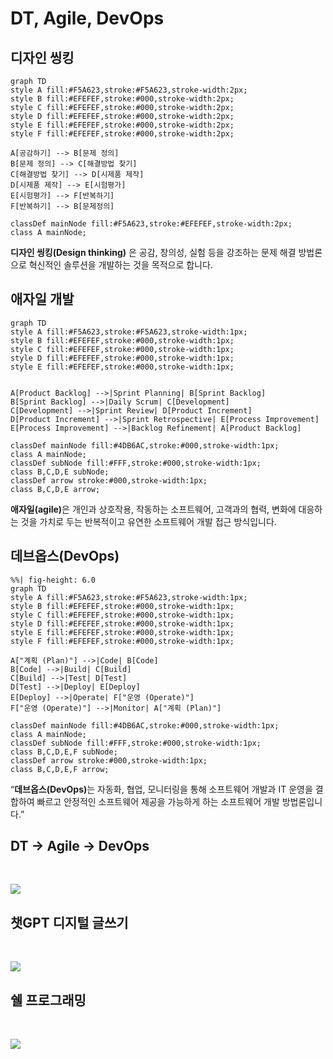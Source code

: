 
# DT, Agile, DevOps

## 디자인 씽킹

```mermaid
graph TD
style A fill:#F5A623,stroke:#F5A623,stroke-width:2px;
style B fill:#EFEFEF,stroke:#000,stroke-width:2px;
style C fill:#EFEFEF,stroke:#000,stroke-width:2px;
style D fill:#EFEFEF,stroke:#000,stroke-width:2px;
style E fill:#EFEFEF,stroke:#000,stroke-width:2px;
style F fill:#EFEFEF,stroke:#000,stroke-width:2px;

A[공감하기] --> B[문제 정의]
B[문제 정의] --> C[해결방법 찾기]
C[해결방법 찾기] --> D[시제품 제작]
D[시제품 제작] --> E[시험평가]
E[시험평가] --> F[반복하기]
F[반복하기] --> B[문제정의]

classDef mainNode fill:#F5A623,stroke:#EFEFEF,stroke-width:2px;
class A mainNode;
```

::: aside

**디자인 씽킹(Design thinking)** 은 공감, 창의성, 실험 등을 강조하는 문제 해결 방법론으로 혁신적인 솔루션을 개발하는 것을 목적으로 합니다.

:::


## 애자일 개발

```mermaid
graph TD
style A fill:#F5A623,stroke:#F5A623,stroke-width:1px;
style B fill:#EFEFEF,stroke:#000,stroke-width:1px;
style C fill:#EFEFEF,stroke:#000,stroke-width:1px;
style D fill:#EFEFEF,stroke:#000,stroke-width:1px;
style E fill:#EFEFEF,stroke:#000,stroke-width:1px;


A[Product Backlog] -->|Sprint Planning| B[Sprint Backlog]
B[Sprint Backlog] -->|Daily Scrum| C[Development]
C[Development] -->|Sprint Review| D[Product Increment]
D[Product Increment] -->|Sprint Retrospective| E[Process Improvement]
E[Process Improvement] -->|Backlog Refinement| A[Product Backlog]

classDef mainNode fill:#4DB6AC,stroke:#000,stroke-width:1px;
class A mainNode;
classDef subNode fill:#FFF,stroke:#000,stroke-width:1px;
class B,C,D,E subNode;
classDef arrow stroke:#000,stroke-width:1px;
class B,C,D,E arrow;
```

::: aside
**애자일(agile)**은 개인과 상호작용, 작동하는 소프트웨어, 고객과의 협력, 변화에 대응하는 것을 가치로 두는 반복적이고 유연한 소프트웨어 개발 접근 방식입니다.
:::

## 데브옵스(DevOps) {.smaller}

```mermaid
%%| fig-height: 6.0
graph TD
style A fill:#F5A623,stroke:#F5A623,stroke-width:1px;
style B fill:#EFEFEF,stroke:#000,stroke-width:1px;
style C fill:#EFEFEF,stroke:#000,stroke-width:1px;
style D fill:#EFEFEF,stroke:#000,stroke-width:1px;
style E fill:#EFEFEF,stroke:#000,stroke-width:1px;
style F fill:#EFEFEF,stroke:#000,stroke-width:1px;

A["계획 (Plan)"] -->|Code| B[Code]
B[Code] -->|Build| C[Build]
C[Build] -->|Test| D[Test]
D[Test] -->|Deploy| E[Deploy]
E[Deploy] -->|Operate| F["운영 (Operate)"]
F["운영 (Operate)"] -->|Monitor| A["계획 (Plan)"]

classDef mainNode fill:#4DB6AC,stroke:#000,stroke-width:1px;
class A mainNode;
classDef subNode fill:#FFF,stroke:#000,stroke-width:1px;
class B,C,D,E,F subNode;
classDef arrow stroke:#000,stroke-width:1px;
class B,C,D,E,F arrow;
```

::: aside
"**데브옵스(DevOps)**는 자동화, 협업, 모니터링을 통해 소프트웨어 개발과 IT 운영을 결합하여 빠르고 안정적인 소프트웨어 제공을 가능하게 하는 소프트웨어 개발 방법론입니다."
:::

## DT &rarr; Agile &rarr; DevOps {.smaller}

<br>

![](../../img/dt-agile-devops.jpg)


## 챗GPT 디지털 글쓰기

<br>

![](../../img/chatGPT-writing.jpg)


## 쉘 프로그래밍

<br>

![](../../img/chatGPT-writing-shell.jpg)



